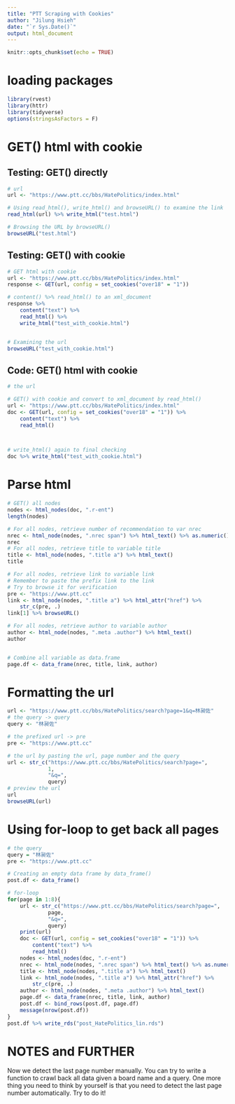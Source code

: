 ```yaml
---
title: "PTT Scraping with Cookies"
author: "Jilung Hsieh"
date: "`r Sys.Date()`"
output: html_document
---
```


```r
knitr::opts_chunk$set(echo = TRUE)
```

# loading packages

```r
library(rvest)
library(httr)
library(tidyverse)
options(stringsAsFactors = F)
```

# GET() html with cookie

## Testing: GET() directly

```r
# url
url <- "https://www.ptt.cc/bbs/HatePolitics/index.html"

# Using read_html(), write_html() and browseURL() to examine the link
read_html(url) %>% write_html("test.html")

# Browsing the URL by browseURL()
browseURL("test.html")

```

## Testing: GET() with cookie

```r
# GET html with cookie
url <- "https://www.ptt.cc/bbs/HatePolitics/index.html"
response <- GET(url, config = set_cookies("over18" = "1"))

# content() %>% read_html() to an xml_document
response %>%
    content("text") %>%
    read_html() %>%
    write_html("test_with_cookie.html")


# Examining the url
browseURL("test_with_cookie.html")

```

## Code: GET() html with cookie

```r
# the url

# GET() with cookie and convert to xml_document by read_html()
url <- "https://www.ptt.cc/bbs/HatePolitics/index.html"
doc <- GET(url, config = set_cookies("over18" = "1")) %>%
    content("text") %>%
    read_html()



# write_html() again to final checking
doc %>% write_html("test_with_cookie.html")


```

# Parse html

```r
# GET() all nodes
nodes <- html_nodes(doc, ".r-ent")
length(nodes)

# For all nodes, retrieve number of recommendation to var nrec
nrec <- html_node(nodes, ".nrec span") %>% html_text() %>% as.numeric()
nrec
# For all nodes, retrieve title to variable title
title <- html_node(nodes, ".title a") %>% html_text()
title

# For all nodes, retrieve link to variable link
# Remember to paste the prefix link to the link
# Try to browse it for verification
pre <- "https://www.ptt.cc"
link <- html_node(nodes, ".title a") %>% html_attr("href") %>%
    str_c(pre, .)
link[1] %>% browseURL()

# For all nodes, retrieve author to variable author
author <- html_node(nodes, ".meta .author") %>% html_text()
author


# Combine all variable as data.frame
page.df <- data_frame(nrec, title, link, author)


```

# Formatting the url

```r
url <- "https://www.ptt.cc/bbs/HatePolitics/search?page=1&q=林昶佐"
# the query -> query
query <- "林昶佐"

# the prefixed url -> pre
pre <- "https://www.ptt.cc"

# the url by pasting the url, page number and the query
url <- str_c("https://www.ptt.cc/bbs/HatePolitics/search?page=", 
             1,
             "&q=",
             query)
# preview the url
url
browseURL(url)
```

# Using for-loop to get back all pages

```r
# the query
query = "林昶佐"
pre <- "https://www.ptt.cc"

# Creating an empty data frame by data_frame()
post.df <- data_frame()

# for-loop
for(page in 1:8){
    url <- str_c("https://www.ptt.cc/bbs/HatePolitics/search?page=", 
             page,
             "&q=",
             query)
    print(url)
    doc <- GET(url, config = set_cookies("over18" = "1")) %>%
        content("text") %>%
        read_html()
    nodes <- html_nodes(doc, ".r-ent")
    nrec <- html_node(nodes, ".nrec span") %>% html_text() %>% as.numeric()
    title <- html_node(nodes, ".title a") %>% html_text()
    link <- html_node(nodes, ".title a") %>% html_attr("href") %>%
        str_c(pre, .)
    author <- html_node(nodes, ".meta .author") %>% html_text()
    page.df <- data_frame(nrec, title, link, author)
    post.df <- bind_rows(post.df, page.df)
    message(nrow(post.df))
}
post.df %>% write_rds("post_HatePolitics_lin.rds")
```

# NOTES and FURTHER

Now we detect the last page number manually. You can try to write a function to crawl back all data given a board name and a query. One more thing you need to think by yourself is that you need to detect the last page number automatically. Try to do it!
